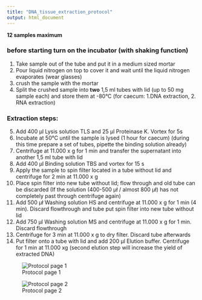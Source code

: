 ```yaml
---
title: "DNA_tissue_extraction_protocol"
output: html_document
---
```


**12 samples maximum**

### before starting turn on the incubator (with shaking function) 
1. Take sample out of the tube and put it in a medium sized mortar 
2. Pour liquid nitrogen on top to cover it and wait until the liquid nitrogen evaporates (wear glasses) 
3. crush the sample with the mortar 
4. Split the crushed sample into **two** 1,5 ml tubes with lid (up to 50 mg sample each) and store them at -80°C (for caecum: 1.DNA extraction, 2. RNA extraction) 

### Extraction steps:
5. Add 400 µl Lysis solution TLS and 25 µl Proteinase K. Vortex for 5s 
6. Incubate at 50°C until the sample is lysed (1 hour for caecum) (during this time prepare a set of tubes, pipette the binding solution already) 
7. Centrifuge at 11.000 x g for 1 min and transfer the supernatant into another 1,5 ml tube with lid 
8. Add 400 µl Binding solution TBS and vortex for 15 s 
9. Apply the sample to spin filter located in a tube without lid and centrifuge for 2 min at 11.000 x g 
10. Place spin filter into new tube without lid; flow through and old tube can be discarded (If the solution (400-500 µł / almost 800 µł) has not completely past through centrifuge again) 
11. Add 500 µł Washing solution HS and centrifuge at 11.000 x g for 1 min (4 min). Discard flowthrough and tube put spin filter into new tube without lid 
12. Add 750 µl Washing solution MS and centrifuge at 11.000 x g for 1 min. Discard flowthrough 
13. Centrifuge for 3 min at 11.000 x g to dry filter. Discard tube afterwards 
14. Put filter onto a tube with lid and add 200 µl Elution buffer. Centrifuge for 1 min at 11.000 xg (second elution step will increase the yield of extracted DNA)


![Protocol page 1](dnaextractiontail1.png)


![Protocol page 2](dnaextractiontail2.png)